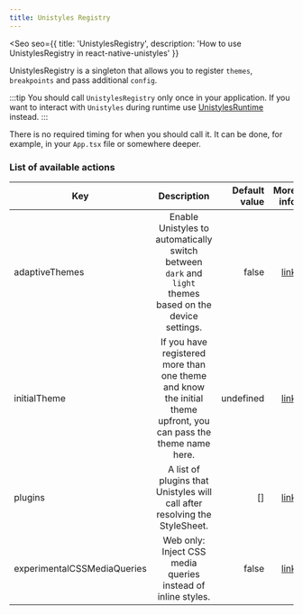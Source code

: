 ```yaml
---
title: Unistyles Registry
---
```



<Seo
    seo={{
        title: 'UnistylesRegistry',
        description: 'How to use UnistylesRegistry in react-native-unistyles'
    }}
>

UnistylesRegistry is a singleton that allows you to register `themes`, `breakpoints` and pass additional `config`.

:::tip
You should call `UnistylesRegistry` only once in your application. If you want to interact with `Unistyles` during runtime use [UnistylesRuntime](/reference/unistyles-runtime/) instead.
:::

There is no required timing for when you should call it. It can be done, for example, in your `App.tsx` file or somewhere deeper.

### List of available actions

| Key   |      Description      |  Default value | More info |
|----------|:-------------:|------:|------:|
| adaptiveThemes | Enable Unistyles to automatically switch between `dark` and `light` themes based on the device settings. | false | [link](/reference/theming/#adaptive-themes) |
| initialTheme | If you have registered more than one theme and know the initial theme upfront, you can pass the theme name here. | undefined | [link](/reference/theming/#select-theme) |
| plugins | A list of plugins that Unistyles will call after resolving the StyleSheet. |   [] | [link](/reference/plugins/) |
| experimentalCSSMediaQueries |  Web only: Inject CSS media queries instead of inline styles. |   false | [link](/reference/web-support/) |

</Seo>
